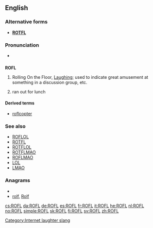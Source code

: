 ==English==

===Alternative forms===
* '''[[ROTFL]]'''

===Pronunciation===
* {{IPA|/ɑrˌoʊˌɛfˈɛl/|/rɑːfl̩/}}

==={{initialism}}===
'''ROFL'''

# {{context|internet slang}} Rolling On the Floor, [[Laugh]]ing; used to indicate great amusement at something in a discussion group, etc.
# {{context|rare|dated}} ran out for lunch

====Derived terms====
* [[roflcopter]]

===See also===
* [[ROFLOL]]
* [[ROTFL]]
* [[ROTFLOL]]
* [[ROTFLMAO]]
* [[ROFLMAO]]
* [[LOL]]
* [[LMAO]]

===Anagrams===
* {{alphagram|[[flor#English|flor]]}}
* [[rolf#English|rolf]], [[Rolf#English|Rolf]]

[[Category:Internet laughter slang]]

[[cs:ROFL]]
[[da:ROFL]]
[[de:ROFL]]
[[es:ROFL]]
[[fr:ROFL]]
[[it:ROFL]]
[[he:ROFL]]
[[nl:ROFL]]
[[no:ROFL]]
[[simple:ROFL]]
[[sk:ROFL]]
[[fi:ROFL]]
[[sv:ROFL]]
[[zh:ROFL]]